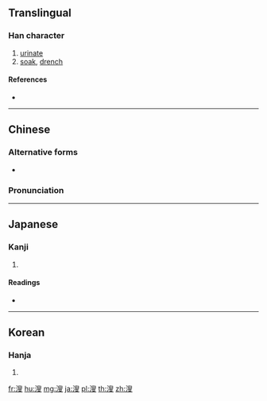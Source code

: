 ==Translingual==

===Han character===
{{Han char|rn=85|rad=水|as=10|sn=13|four=37147|canj=EHXE}}

# [[urinate]]
# [[soak]], [[drench]]

====References====
* {{Han ref|kx=0640.340|dkj=17979|dj=1048.080|hdz=31680.050|uh=6EB2|ud=28338|bh=DE59|bd=56921}}

----

==Chinese==
{{zh-forms}}

===Alternative forms===
* {{zh-l|㴋}}

===Pronunciation===
{{zh-pron
|m=shāo,sǒu,sōu
|c=sau1
}}

----

==Japanese==

===Kanji===
{{ja-kanji|grade=|rs=水10}}

# {{defn|lang=ja|sort=水10}}

====Readings====
* {{ja-readings|on=[[そう]] (sō), [[しゅう]] (shū)|kun=[[ひたす]] (hitasu), [[いばり]] (ibari)|nanori=}}

----

==Korean==

===Hanja===
{{ko-hanja|hangeul=수|eumhun=|rv=su|mr=su|y=swu}}

# {{defn|lang=ko|sort=水10}}

[[fr:溲]]
[[hu:溲]]
[[mg:溲]]
[[ja:溲]]
[[pl:溲]]
[[th:溲]]
[[zh:溲]]